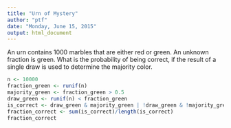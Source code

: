 ```yaml
---
title: "Urn of Mystery"
author: "ptf"
date: "Monday, June 15, 2015"
output: html_document
---
```


An urn contains 1000 marbles that are either red or green.   An unknown fraction is green.   What is the probability of being correct, if the result of a single draw is used to determine the majority color.

```r
n <- 10000
fraction_green <- runif(n)
majority_green <- fraction_green > 0.5
draw_green <- runif(n) < fraction_green
is_correct <- draw_green & majority_green | !draw_green & !majority_green
fraction_correct <- sum(is_correct)/length(is_correct)
fraction_correct
```

